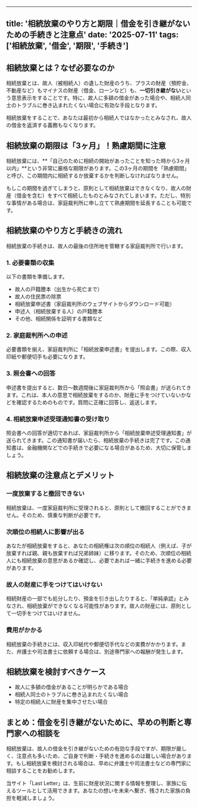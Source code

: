 
---
title: '相続放棄のやり方と期限｜借金を引き継がないための手続きと注意点'
date: '2025-07-11'
tags: ['相続放棄', '借金', '期限', '手続き']
---

## 相続放棄とは？なぜ必要なのか

相続放棄とは、故人（被相続人）の遺した財産のうち、プラスの財産（預貯金、不動産など）もマイナスの財産（借金、ローンなど）も、**一切引き継がない**という意思表示をすることです。特に、故人に多額の借金があった場合や、相続人同士のトラブルに巻き込まれたくない場合に有効な手段となります。

相続放棄をすることで、あなたは最初から相続人ではなかったとみなされ、故人の借金を返済する義務もなくなります。

## 相続放棄の期限は「3ヶ月」！熟慮期間に注意

相続放棄には、**「自己のために相続の開始があったことを知った時から3ヶ月以内」**という非常に厳格な期限があります。この3ヶ月の期間を「熟慮期間」と呼び、この期間内に相続するか放棄するかを判断しなければなりません。

もしこの期間を過ぎてしまうと、原則として相続放棄はできなくなり、故人の財産（借金を含む）をすべて相続したものとみなされてしまいます。ただし、特別な事情がある場合は、家庭裁判所に申し立てて熟慮期間を延長することも可能です。

## 相続放棄のやり方と手続きの流れ

相続放棄の手続きは、故人の最後の住所地を管轄する家庭裁判所で行います。

### 1. 必要書類の収集

以下の書類を準備します。

*   故人の戸籍謄本（出生から死亡まで）
*   故人の住民票の除票
*   相続放棄申述書（家庭裁判所のウェブサイトからダウンロード可能）
*   申述人（相続放棄する人）の戸籍謄本
*   その他、相続関係を証明する書類など

### 2. 家庭裁判所への申述

必要書類を揃え、家庭裁判所に「相続放棄申述書」を提出します。この際、収入印紙や郵便切手も必要になります。

### 3. 照会書への回答

申述書を提出すると、数日〜数週間後に家庭裁判所から「照会書」が送られてきます。これは、本人の意思で相続放棄をするのか、財産に手をつけていないかなどを確認するためのものです。質問に正確に回答し、返送します。

### 4. 相続放棄申述受理通知書の受け取り

照会書への回答が適切であれば、家庭裁判所から「相続放棄申述受理通知書」が送られてきます。この通知書が届いたら、相続放棄の手続きは完了です。この通知書は、金融機関などでの手続きで必要になる場合があるため、大切に保管しましょう。

## 相続放棄の注意点とデメリット

### 一度放棄すると撤回できない

相続放棄は、一度家庭裁判所に受理されると、原則として撤回することができません。そのため、慎重な判断が必要です。

### 次順位の相続人に影響が出る

あなたが相続放棄をすると、あなたの相続権は次の順位の相続人（例えば、子が放棄すれば親、親も放棄すれば兄弟姉妹）に移ります。そのため、次順位の相続人にも相続放棄の意思があるか確認し、必要であれば一緒に手続きを進める必要があります。

### 故人の財産に手をつけてはいけない

相続財産の一部でも処分したり、預金を引き出したりすると、「単純承認」とみなされ、相続放棄ができなくなる可能性があります。故人の財産には、原則として一切手をつけてはいけません。

### 費用がかかる

相続放棄の手続きには、収入印紙代や郵便切手代などの実費がかかります。また、弁護士や司法書士に依頼する場合は、別途専門家への報酬が発生します。

## 相続放棄を検討すべきケース

*   故人に多額の借金があることが明らかである場合
*   相続人同士のトラブルに巻き込まれたくない場合
*   特定の相続人に財産を集中させたい場合

## まとめ：借金を引き継がないために、早めの判断と専門家への相談を

相続放棄は、故人の借金を引き継がないための有効な手段ですが、期限が厳しく、注意点も多いため、ご自身で判断・手続きを進めるのは難しい場合があります。もし相続放棄を検討される場合は、早めに弁護士や司法書士などの専門家に相談することをお勧めします。

当サイト「Last Letter」は、生前に財産状況に関する情報を整理し、家族に伝えるツールとして活用できます。あなたの想いを未来へ繋ぎ、残された家族の負担を軽減しましょう。
